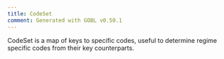 ```yaml
---
title: CodeSet
comment: Generated with GOBL v0.50.1
---
```


CodeSet is a map of keys to specific codes, useful to determine regime specific codes from their key counterparts.

